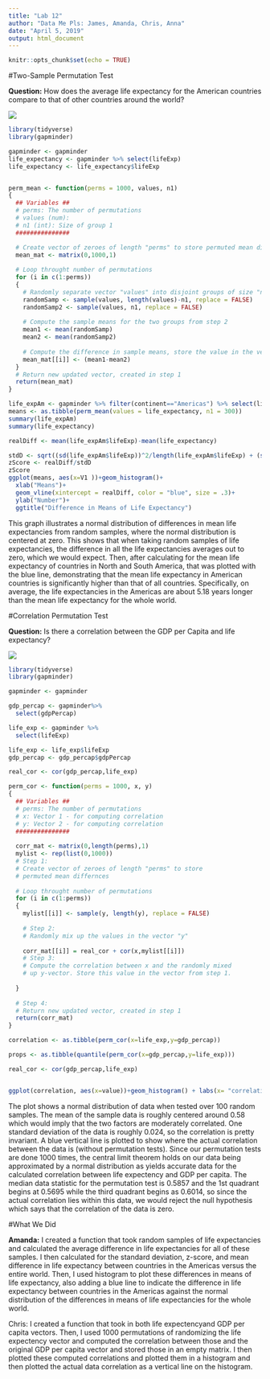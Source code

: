 ---
title: "Lab 12"
author: "Data Me Pls: James, Amanda, Chris, Anna"
date: "April 5, 2019"
output: html_document
---

```{r setup, include=FALSE}
knitr::opts_chunk$set(echo = TRUE)
```

#Two-Sample Permutation Test

__Question:__ How does the average life expectancy for the American countries compare to that of other countries around the world?

![](plots/means.png)

```{r, eval=FALSE}
library(tidyverse)
library(gapminder)

gapminder <- gapminder
life_expectancy <- gapminder %>% select(lifeExp)
life_expectancy <- life_expectancy$lifeExp


perm_mean <- function(perms = 1000, values, n1)
{
  ## Variables ##
  # perms: The number of permutations 
  # values (num): 
  # n1 (int): Size of group 1
  ###############

  # Create vector of zeroes of length "perms" to store permuted mean differnces
  mean_mat <- matrix(0,1000,1)
  
  # Loop throught number of permutations
  for (i in c(1:perms))
  {
    # Randomly separate vector "values" into disjoint groups of size "n1" and "length(values) - n1" respectively size <- length(values) - n1
    randomSamp <- sample(values, length(values)-n1, replace = FALSE)
    randomSamp2 <- sample(values, n1, replace = FALSE)
    
    # Compute the sample means for the two groups from step 2
    mean1 <- mean(randomSamp)
    mean2 <- mean(randomSamp2)
    
    # Compute the difference in sample means, store the value in the vector from step 1
    mean_mat[[i]] <- (mean1-mean2)
  }
  # Return new updated vector, created in step 1
  return(mean_mat)
}

life_expAm <- gapminder %>% filter(continent=="Americas") %>% select(lifeExp)
means <- as.tibble(perm_mean(values = life_expectancy, n1 = 300))
summary(life_expAm)
summary(life_expectancy)

realDiff <- mean(life_expAm$lifeExp)-mean(life_expectancy)

stdD <- sqrt((sd(life_expAm$lifeExp))^2/length(life_expAm$lifeExp) + (sd(life_expectancy))^2/length(life_expectancy))
zScore <- realDiff/stdD
zScore
ggplot(means, aes(x=V1 ))+geom_histogram()+
  xlab("Means")+
  geom_vline(xintercept = realDiff, color = "blue", size = .3)+
  ylab("Number")+
  ggtitle("Difference in Means of Life Expectancy")
```

This graph illustrates a normal distribution of differences in mean life expectancies from random samples, where the normal distribution is centered at zero. This shows that when taking random samples of life expectancies, the difference in all the life expectancies averages out to zero, which we would expect. Then, after calculating for the mean life expectancy of countries in North and South America, that was plotted with the blue line, demonstrating that the mean life expectancy in American countries is significantly higher than that of all countries. Specifically, on average, the life expectancies in the Americas are about 5.18 years longer than the mean life expectancy for the whole world.


#Correlation Permutation Test

__Question:__ Is there a correlation between the GDP per Capita and life expectancy? 

![](plots/correlation.png)

```{r, eval=FASLE}

library(tidyverse)
library(gapminder)

gapminder <- gapminder

gdp_percap <- gapminder%>%
  select(gdpPercap)

life_exp <- gapminder %>%
  select(lifeExp)

life_exp <- life_exp$lifeExp
gdp_percap <- gdp_percap$gdpPercap

real_cor <- cor(gdp_percap,life_exp)

perm_cor <- function(perms = 1000, x, y)
{
  ## Variables ##
  # perms: The number of permutations 
  # x: Vector 1 - for computing correlation
  # y: Vector 2 - for computing correlation
  ###############
  
  corr_mat <- matrix(0,length(perms),1)
  mylist <- rep(list(0,1000))
  # Step 1:
  # Create vector of zeroes of length "perms" to store
  # permuted mean differnces
  
  # Loop throught number of permutations
  for (i in c(1:perms))
  {
    mylist[[i]] <- sample(y, length(y), replace = FALSE)
    
    # Step 2:
    # Randomly mix up the values in the vector "y"
    
    corr_mat[[i]] = real_cor + cor(x,mylist[[i]])
    # Step 3:
    # Compute the correlation between x and the randomly mixed
    # up y-vector. Store this value in the vector from step 1.
    
  }
  
  # Step 4:
  # Return new updated vector, created in step 1
  return(corr_mat)
}

correlation <- as.tibble(perm_cor(x=life_exp,y=gdp_percap))

props <- as.tibble(quantile(perm_cor(x=gdp_percap,y=life_exp)))

real_cor <- cor(gdp_percap,life_exp)


ggplot(correlation, aes(x=value))+geom_histogram() + labs(x= "correlation", y = "count", title = "correlation between GDP per capita and life expectency")+ geom_vline(xintercept = real_cor, col = "Blue")
```

The plot shows a normal distribution of data when tested over 100 random samples. The mean of the sample data is roughly centered around 0.58 which would imply that the two factors are moderately correlated. One standard deviation of the data is roughly 0.024, so the correlation is pretty invariant. A blue vertical line is plotted to show where the actual correlation between the data is (without permutation tests). Since our permutation tests are done 1000 times, the central limit theorem holds on our data being approximated by a normal distribution as yields accurate data for the calculated correlation between life expectency and GDP per capita. The median data statistic for the permutation test is 0.5857 and the 1st quadrant begins at 0.5695 while the third quadrant begins as 0.6014, so since the actual correlation lies within this data, we would reject the null hypothesis which says that the correlation of the data is zero. 

#What We Did

__Amanda:__ I created a function that took random samples of life expectancies and calculated the average difference in life expectancies for all of these samples. I then calculated for the standard deviation, z-score, and mean difference in life expectancy between countries in the Americas versus the entire world. Then, I used histogram to plot these differences in means of life expectancy, also adding a blue line to indicate the difference in life expectancy between countries in the Americas against the normal distribution of the differences in means of life expectancies for the whole world. 

Chris: I created a function that took in both life expectencyand GDP per capita vectors. Then, I used 1000 permutations of randomizing the life expectency vector and computed the correlation between those and the original GDP per capita vector and stored those in an empty matrix. I then plotted these computed correlations and plotted them in a histogram and then plotted the actual data correlation as a vertical line on the histogram.